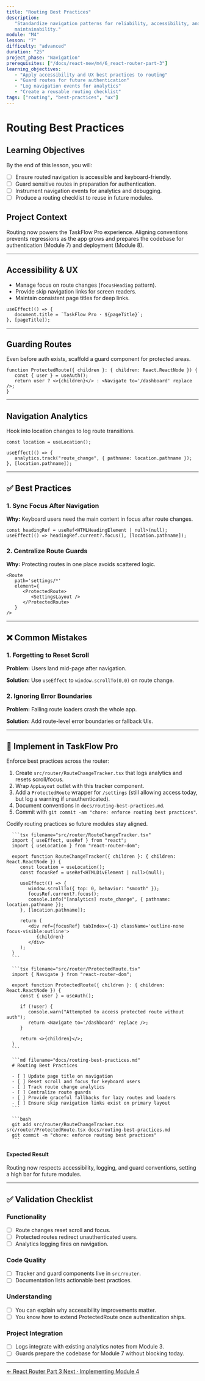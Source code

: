 ```yaml
---
title: "Routing Best Practices"
description:
   "Standardize navigation patterns for reliability, accessibility, and
   maintainability."
module: "M4"
lesson: "7"
difficulty: "advanced"
duration: "25"
project_phase: "Navigation"
prerequisites: ["/docs/react-new/m4/6_react-router-part-3"]
learning_objectives:
   - "Apply accessibility and UX best practices to routing"
   - "Guard routes for future authentication"
   - "Log navigation events for analytics"
   - "Create a reusable routing checklist"
tags: ["routing", "best-practices", "ux"]
---
```



# Routing Best Practices

## Learning Objectives

By the end of this lesson, you will:

-  [ ] Ensure routed navigation is accessible and keyboard-friendly.
-  [ ] Guard sensitive routes in preparation for authentication.
-  [ ] Instrument navigation events for analytics and debugging.
-  [ ] Produce a routing checklist to reuse in future modules.

## Project Context

Routing now powers the TaskFlow Pro experience. Aligning conventions prevents
regressions as the app grows and prepares the codebase for authentication
(Module 7) and deployment (Module 8).

---

## Accessibility & UX

-  Manage focus on route changes (`focusHeading` pattern).
-  Provide skip navigation links for screen readers.
-  Maintain consistent page titles for deep links.

```tsx
useEffect(() => {
   document.title = `TaskFlow Pro · ${pageTitle}`;
}, [pageTitle]);
```

---

## Guarding Routes

Even before auth exists, scaffold a guard component for protected areas.

```tsx
function ProtectedRoute({ children }: { children: React.ReactNode }) {
   const { user } = useAuth();
   return user ? <>{children}</> : <Navigate to='/dashboard' replace />;
}
```

---

## Navigation Analytics

Hook into location changes to log route transitions.

```tsx
const location = useLocation();

useEffect(() => {
   analytics.track("route_change", { pathname: location.pathname });
}, [location.pathname]);
```

---

## ✅ Best Practices

### 1. Sync Focus After Navigation

**Why:** Keyboard users need the main content in focus after route changes.

```tsx
const headingRef = useRef<HTMLHeadingElement | null>(null);
useEffect(() => headingRef.current?.focus(), [location.pathname]);
```

### 2. Centralize Route Guards

**Why:** Protecting routes in one place avoids scattered logic.

```tsx
<Route
   path='settings/*'
   element={
      <ProtectedRoute>
         <SettingsLayout />
      </ProtectedRoute>
   }
/>
```

---

## ❌ Common Mistakes

### 1. Forgetting to Reset Scroll

**Problem:** Users land mid-page after navigation.

**Solution:** Use `useEffect` to `window.scrollTo(0,0)` on route change.

### 2. Ignoring Error Boundaries

**Problem:** Failing route loaders crash the whole app.

**Solution:** Add route-level error boundaries or fallback UIs.

---

## 🔨 Implement in TaskFlow Pro

Enforce best practices across the router:

1. Create `src/router/RouteChangeTracker.tsx` that logs analytics and resets
   scroll/focus.
2. Wrap `AppLayout` outlet with this tracker component.
3. Add a `ProtectedRoute` wrapper for `/settings` (still allowing access today,
   but log a warning if unauthenticated).
4. Document conventions in `docs/routing-best-practices.md`.
5. Commit with `git commit -am "chore: enforce routing best practices"`.

<Accordions type='single' className='mt-4'>
   <Accordion title='Solution Walkthrough'>
      <p>Codify routing practices so future modules stay aligned.</p>

      ```tsx filename="src/router/RouteChangeTracker.tsx"
      import { useEffect, useRef } from "react";
      import { useLocation } from "react-router-dom";

      export function RouteChangeTracker({ children }: { children: React.ReactNode }) {
         const location = useLocation();
         const focusRef = useRef<HTMLDivElement | null>(null);

         useEffect(() => {
            window.scrollTo({ top: 0, behavior: "smooth" });
            focusRef.current?.focus();
            console.info("[analytics] route_change", { pathname: location.pathname });
         }, [location.pathname]);

         return (
            <div ref={focusRef} tabIndex={-1} className='outline-none focus-visible:outline'>
               {children}
            </div>
         );
      }
      ```

      ```tsx filename="src/router/ProtectedRoute.tsx"
      import { Navigate } from "react-router-dom";

      export function ProtectedRoute({ children }: { children: React.ReactNode }) {
         const { user } = useAuth();

         if (!user) {
            console.warn("Attempted to access protected route without auth");
            return <Navigate to='/dashboard' replace />;
         }

         return <>{children}</>;
      }
      ```

      ```md filename="docs/routing-best-practices.md"
      # Routing Best Practices

      - [ ] Update page title on navigation
      - [ ] Reset scroll and focus for keyboard users
      - [ ] Track route change analytics
      - [ ] Centralize route guards
      - [ ] Provide graceful fallbacks for lazy routes and loaders
      - [ ] Ensure skip navigation links exist on primary layout
      ```

      ```bash
      git add src/router/RouteChangeTracker.tsx src/router/ProtectedRoute.tsx docs/routing-best-practices.md
      git commit -m "chore: enforce routing best practices"
      ```

   </Accordion>
</Accordions>

#### Expected Result

Routing now respects accessibility, logging, and guard conventions, setting a
high bar for future modules.

---

## ✅ Validation Checklist

### Functionality

-  [ ] Route changes reset scroll and focus.
-  [ ] Protected routes redirect unauthenticated users.
-  [ ] Analytics logging fires on navigation.

### Code Quality

-  [ ] Tracker and guard components live in `src/router`.
-  [ ] Documentation lists actionable best practices.

### Understanding

-  [ ] You can explain why accessibility improvements matter.
-  [ ] You know how to extend ProtectedRoute once authentication ships.

### Project Integration

-  [ ] Logs integrate with existing analytics notes from Module 3.
-  [ ] Guards prepare the codebase for Module 7 without blocking today.

---

<div className='mt-8 flex justify-between'>
   <a
      href='/docs/react-new/m4/6_react-router-part-3'
      className='text-sm font-medium text-muted-foreground hover:text-foreground'
   >
      ← React Router Part 3
   </a>
   <a
      href='/docs/react-new/m4/8_implementation'
      className='text-sm font-medium text-primary hover:text-primary/80'
   >
      Next · Implementing Module 4
   </a>
</div>
